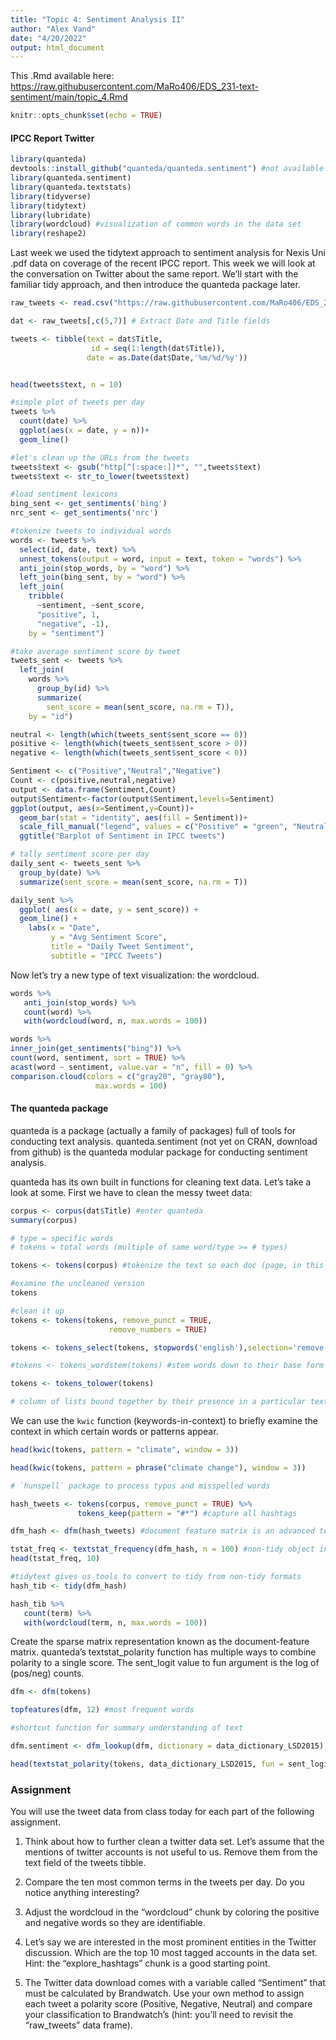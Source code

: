 ```yaml
---
title: "Topic 4: Sentiment Analysis II"
author: "Alex Vand"
date: "4/20/2022"
output: html_document
---
```



This .Rmd available here: <https://raw.githubusercontent.com/MaRo406/EDS_231-text-sentiment/main/topic_4.Rmd>

```r
knitr::opts_chunk$set(echo = TRUE)
```

#### IPCC Report Twitter

```r
library(quanteda)
devtools::install_github("quanteda/quanteda.sentiment") #not available currently through CRAN
library(quanteda.sentiment)
library(quanteda.textstats)
library(tidyverse)
library(tidytext)
library(lubridate)
library(wordcloud) #visualization of common words in the data set
library(reshape2)
```

Last week we used the tidytext approach to sentiment analysis for Nexis Uni .pdf data on coverage of the recent IPCC report. This week we will look at the conversation on Twitter about the same report. We'll start with the familiar tidy approach, and then introduce the quanteda package later.

```r

raw_tweets <- read.csv("https://raw.githubusercontent.com/MaRo406/EDS_231-text-sentiment/main/dat/IPCC_tweets_April1-10_sample.csv", header=TRUE)

dat <- raw_tweets[,c(5,7)] # Extract Date and Title fields

tweets <- tibble(text = dat$Title,
                  id = seq(1:length(dat$Title)),
                 date = as.Date(dat$Date,'%m/%d/%y'))


head(tweets$text, n = 10)

#simple plot of tweets per day
tweets %>%
  count(date) %>%
  ggplot(aes(x = date, y = n))+
  geom_line()

```

```r

#let's clean up the URLs from the tweets
tweets$text <- gsub("http[^[:space:]]*", "",tweets$text)
tweets$text <- str_to_lower(tweets$text)

#load sentiment lexicons
bing_sent <- get_sentiments('bing')
nrc_sent <- get_sentiments('nrc')

#tokenize tweets to individual words
words <- tweets %>%
  select(id, date, text) %>%
  unnest_tokens(output = word, input = text, token = "words") %>%
  anti_join(stop_words, by = "word") %>%
  left_join(bing_sent, by = "word") %>%
  left_join(
    tribble(
      ~sentiment, ~sent_score,
      "positive", 1,
      "negative", -1),
    by = "sentiment")
```

```r
#take average sentiment score by tweet
tweets_sent <- tweets %>%
  left_join(
    words %>%
      group_by(id) %>%
      summarize(
        sent_score = mean(sent_score, na.rm = T)),
    by = "id")

neutral <- length(which(tweets_sent$sent_score == 0))
positive <- length(which(tweets_sent$sent_score > 0))
negative <- length(which(tweets_sent$sent_score < 0))

Sentiment <- c("Positive","Neutral","Negative")
Count <- c(positive,neutral,negative)
output <- data.frame(Sentiment,Count)
output$Sentiment<-factor(output$Sentiment,levels=Sentiment)
ggplot(output, aes(x=Sentiment,y=Count))+
  geom_bar(stat = "identity", aes(fill = Sentiment))+
  scale_fill_manual("legend", values = c("Positive" = "green", "Neutral" = "black", "Negative" = "red"))+
  ggtitle("Barplot of Sentiment in IPCC tweets")
```

```r
# tally sentiment score per day
daily_sent <- tweets_sent %>%
  group_by(date) %>%
  summarize(sent_score = mean(sent_score, na.rm = T))

daily_sent %>%
  ggplot( aes(x = date, y = sent_score)) +
  geom_line() +
    labs(x = "Date",
         y = "Avg Sentiment Score",
         title = "Daily Tweet Sentiment",
         subtitle = "IPCC Tweets")

```

Now let's try a new type of text visualization: the wordcloud.

```r
words %>%
   anti_join(stop_words) %>%
   count(word) %>%
   with(wordcloud(word, n, max.words = 100))


```

```r

words %>%
inner_join(get_sentiments("bing")) %>%
count(word, sentiment, sort = TRUE) %>%
acast(word ~ sentiment, value.var = "n", fill = 0) %>%
comparison.cloud(colors = c("gray20", "gray80"),
                   max.words = 100)
```

#### The quanteda package

quanteda is a package (actually a family of packages) full of tools for conducting text analysis. quanteda.sentiment (not yet on CRAN, download from github) is the quanteda modular package for conducting sentiment analysis.

quanteda has its own built in functions for cleaning text data. Let's take a look at some. First we have to clean the messy tweet data:

```r
corpus <- corpus(dat$Title) #enter quanteda
summary(corpus)

# type = specific words
# tokens = total words (multiple of same word/type >= # types)
```

```r
tokens <- tokens(corpus) #tokenize the text so each doc (page, in this case) is a list of tokens (words)

#examine the uncleaned version
tokens

#clean it up
tokens <- tokens(tokens, remove_punct = TRUE,
                      remove_numbers = TRUE)

tokens <- tokens_select(tokens, stopwords('english'),selection='remove') #stopwords lexicon built in to quanteda

#tokens <- tokens_wordstem(tokens) #stem words down to their base form for comparisons across tense and quantity

tokens <- tokens_tolower(tokens)

# column of lists bound together by their presence in a particular text

```

We can use the `kwic` function (keywords-in-context) to briefly examine the context in which certain words or patterns appear.

```r
head(kwic(tokens, pattern = "climate", window = 3))

head(kwic(tokens, pattern = phrase("climate change"), window = 3))

# `hunspell` package to process typos and misspelled words
```


```r
hash_tweets <- tokens(corpus, remove_punct = TRUE) %>% 
               tokens_keep(pattern = "#*") #capture all hashtags

dfm_hash <- dfm(hash_tweets) #document feature matrix is an advanced text opject = matrix shows the location of each of the words in corpus

tstat_freq <- textstat_frequency(dfm_hash, n = 100) #non-tidy object into tidy format
head(tstat_freq, 10) 

#tidytext gives us tools to convert to tidy from non-tidy formats
hash_tib <- tidy(dfm_hash)

hash_tib %>%
   count(term) %>%
   with(wordcloud(term, n, max.words = 100))


```


Create the sparse matrix representation known as the document-feature matrix. quanteda's textstat_polarity function has multiple ways to combine polarity to a single score. The sent_logit value to fun argument is the log of (pos/neg) counts.

```r

dfm <- dfm(tokens)

topfeatures(dfm, 12) #most frequent words

#shortcut function for summary understanding of text

dfm.sentiment <- dfm_lookup(dfm, dictionary = data_dictionary_LSD2015)

head(textstat_polarity(tokens, data_dictionary_LSD2015, fun = sent_logit))


```

### Assignment

You will use the tweet data from class today for each part of the following assignment.

1.  Think about how to further clean a twitter data set. Let's assume that the mentions of twitter accounts is not useful to us. Remove them from the text field of the tweets tibble.

2.  Compare the ten most common terms in the tweets per day.  Do you notice anything interesting?

3.  Adjust the wordcloud in the "wordcloud" chunk by coloring the positive and negative words so they are identifiable.

4. Let's say we are interested in the most prominent entities in the Twitter discussion.  Which are the top 10 most tagged accounts in the data set. Hint: the "explore_hashtags" chunk is a good starting point.

5. The Twitter data download comes with a variable called "Sentiment" that must be calculated by Brandwatch.  Use your own method to assign each tweet a polarity score (Positive, Negative, Neutral) and compare your classification to Brandwatch's (hint: you'll need to revisit the "raw_tweets" data frame).   
